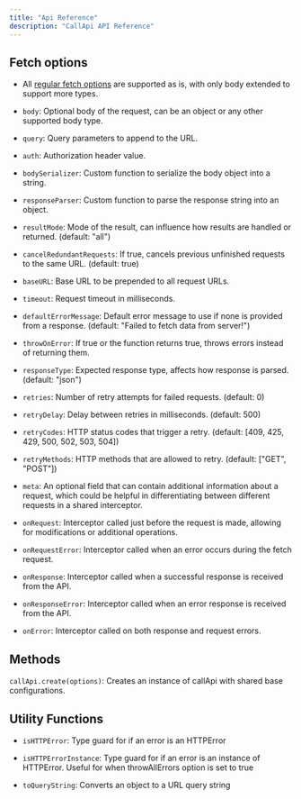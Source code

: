 ```yaml
---
title: "Api Reference"
description: "CallApi API Reference"
---
```


## Fetch options

- All [regular fetch options](https://developer.mozilla.org/en-US/docs/Web/API/RequestInit) are supported as is, with only body extended to support more types.

- `body`: Optional body of the request, can be an object or any other supported body type.

- `query`: Query parameters to append to the URL.

- `auth`: Authorization header value.

- `bodySerializer`: Custom function to serialize the body object into a string.

- `responseParser`: Custom function to parse the response string into an object.

- `resultMode`: Mode of the result, can influence how results are handled or returned. (default: "all")

- `cancelRedundantRequests`: If true, cancels previous unfinished requests to the same URL. (default: true)

- `baseURL`: Base URL to be prepended to all request URLs.

- `timeout`: Request timeout in milliseconds.

- `defaultErrorMessage`: Default error message to use if none is provided from a response. (default: "Failed to fetch data from server!")

- `throwOnError`: If true or the function returns true, throws errors instead of returning them.

- `responseType`: Expected response type, affects how response is parsed. (default: "json")

- `retries`: Number of retry attempts for failed requests. (default: 0)

- `retryDelay`: Delay between retries in milliseconds. (default: 500)

- `retryCodes`: HTTP status codes that trigger a retry. (default: [409, 425, 429, 500, 502, 503, 504])

- `retryMethods`: HTTP methods that are allowed to retry. (default: ["GET", "POST"])

- `meta`: An optional field that can contain additional information about a request, which could be helpful in differentiating between different requests in a shared interceptor.

- `onRequest`: Interceptor called just before the request is made, allowing for modifications or additional operations.

- `onRequestError`: Interceptor called when an error occurs during the fetch request.

- `onResponse`: Interceptor called when a successful response is received from the API.

- `onResponseError`: Interceptor called when an error response is received from the API.

- `onError`: Interceptor called on both response and request errors.

## Methods

`callApi.create(options)`: Creates an instance of callApi with shared base configurations.

## Utility Functions

- `isHTTPError`: Type guard for if an error is an HTTPError

- `isHTTPErrorInstance`: Type guard for if an error is an instance of HTTPError. Useful for when throwAllErrors option is set to true

- `toQueryString`: Converts an object to a URL query string
